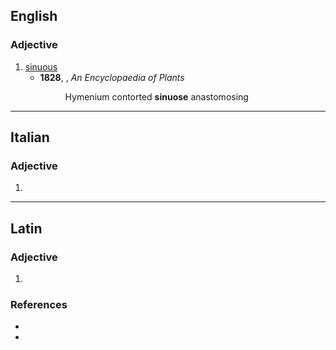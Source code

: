 ==English==

===Adjective===
{{en-adj}}

# [[sinuous]]
#* '''1828''', {{w|John Claudius Loudon }}, ''An Encyclopaedia of Plants''
#*:Hymenium contorted '''sinuose''' anastomosing
----

==Italian==

===Adjective===
{{head|it|adjective form}}

# {{feminine plural of|it|sinuoso}}

----

==Latin==

===Adjective===
{{la-adj-form|sinuōse}}

# {{inflection of|la|sinuōsus||voc|m|s}}

===References===
* {{R:L&S}}
* {{R:Gaffiot}}